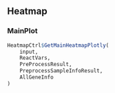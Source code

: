 ## Heatmap 


### MainPlot
```{r, eval=(input$selectReportOutputFormat == 'html_document'), echo = FALSE}
HeatmapCtrl$GetMainHeatmapPlotly(
	input,
	ReactVars,
	PreProcessResult,
	PreprocessSampleInfoResult,
	AllGeneInfo
)

```

```{r, eval=(input$selectReportOutputFormat != 'html_document'), echo = FALSE}

```
